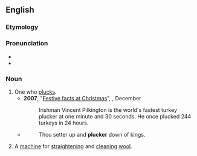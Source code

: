 ==English==

===Etymology===
{{suffix|en|pluck|er}}

===Pronunciation===
* {{IPA|en|/ˈplʌkə(ɹ)/}}
* {{rhymes|en|ʌkə(r)}}

===Noun===
{{en-noun}}

# One who [[pluck]]s.
#* '''2007''', "[http://www.cambridge-news.co.uk/cn_news_home/DisplayArticle.asp?ID=244120 Festive facts at Christmas]", ''{{w|Cambridge News}}'', December
#*: Irishman Vincent Pilkington is the world's fastest turkey plucker at one minute and 30 seconds. He once plucked 244 turkeys in 24 hours.
#* {{rfdatek|en|Shakespeare}}
#*: Thou setter up and '''plucker''' down of kings.
# A [[machine]] for [[straighten]]ing and [[clean]]ing [[wool]].
